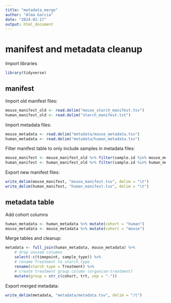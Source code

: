 ```yaml
---
title: "metadata_merge"
author: "Alma Garcia"
date: "2024-02-17"
output: html_document
---
```


# manifest and metadata cleanup

Import libraries
```r
library(tidyverse)
```

## manifest
Import old manifest files:
```r
mouse_manifest_old <- read.delim("mouse_starch_manifest.tsv")
human_manifest_old <- read.delim("starch_manifest.txt")
```

Import metadata files:
```r
mouse_metadata <- read.delim("metadata/mouse_metadata.tsv")
human_metadata <- read.delim("metadata/human_metadata.tsv")
```

Filter manifest table to only include samples in metadata files:
```r
mouse_manifest <- mouse_manifest_old %>% filter(sample.id %in% mouse_metadata$sample_id)
human_manifest <- human_manifest_old %>% filter(sample.id %in% human_metadata$sample_id)
```

Export new manifest files:
```r
write_delim(mouse_manifest, "mouse_manifest.tsv", delim = "\t")
write_delim(human_manifest, "human_manifest.tsv", delim = "\t")
```

## metadata table

Add cohort columns
```r
human_metadata <- human_metadata %>% mutate(cohort = "human")
mouse_metadata <- mouse_metadata %>% mutate(cohort = "mouse")
```

Merge tables and cleanup:
```r
metadata <- full_join(human_metadata, mouse_metadata) %>%
	# drop unused columns
	select(-c(timepoint, sample_type)) %>%
	# rename Treatment to starch_type
	rename(starch_type = Treatment) %>%
	# create treatment group column (organism-treatment)
	mutate(group = str_c(cohort, trt, sep = "-"))
```

Export merged metadata:
```r
write_delim(metadata, "metadata/metadata.tsv", delim = "/t")
```

